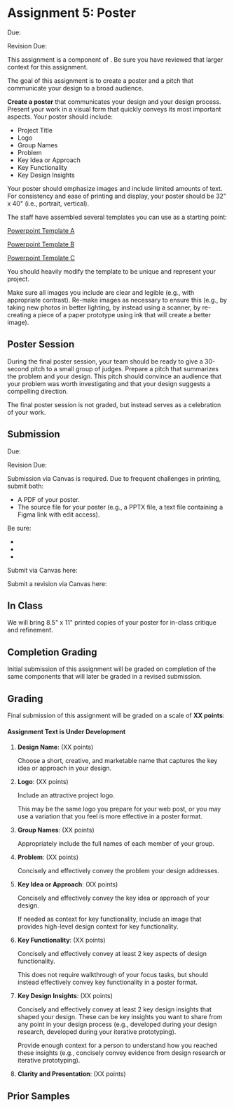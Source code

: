 


# Assignment 5: Poster

<UnderDevelopment display={true} />

Due: <AssignmentDueDateTime assignmentKey={calendarData.assignments.assignment_5_poster_initial} />

Revision Due: <AssignmentDueDateTime assignmentKey={calendarData.assignments.assignment_5_poster_final} />

This assignment is a component of <SiteLink linkKey={SiteLinks.milestone_5_top}/>.
Be sure you have reviewed that larger context for this assignment.

The goal of this assignment is to create a poster and a pitch that communicate your design to a broad audience.

**Create a poster** that communicates your design and your design process.
Present your work in a visual form that quickly conveys its most important aspects.
Your poster should include:

- Project Title
- Logo
- Group Names
- Problem
- Key Idea or Approach
- Key Functionality
- Key Design Insights

Your poster should emphasize images and include limited amounts of text.
For consistency and ease of printing and display, your poster should be 32" x 40" (i.e., portrait, vertical).

The staff have assembled several templates you can use as a starting point:

<CourseDataLink linkKey={courseData.linkFigmaPosterTemplates} outerComponent="p"/>
<p><a href={Paths.basePath + pathPosterTemplateA}>Powerpoint Template A</a></p>
<p><a href={Paths.basePath + pathPosterTemplateB}>Powerpoint Template B</a></p>
<p><a href={Paths.basePath + pathPosterTemplateC}>Powerpoint Template C</a></p>

You should heavily modify the template to be unique and represent your project.

Make sure all images you include are clear and legible (e.g., with appropriate contrast).
Re-make images as necessary to ensure this
(e.g., by taking new photos in better lighting, by instead using a scanner,
by re-creating a piece of a paper prototype using ink that will create a better image).

## Poster Session

During the final poster session, your team should be ready
to give a 30-second pitch to a small group of judges.
Prepare a pitch that summarizes the problem and your design.
This pitch should convince an audience that your problem was worth investigating
and that your design suggests a compelling direction.

The final poster session is not graded, but instead serves as a celebration of your work.

## Submission

Due: <AssignmentDueDateTime assignmentKey={calendarData.assignments.assignment_5_poster_initial} />

Revision Due: <AssignmentDueDateTime assignmentKey={calendarData.assignments.assignment_5_poster_final} />

Submission via Canvas is required.
Due to frequent challenges in printing, submit both:
- A PDF of your poster.
- The source file for your poster (e.g., a PPTX file, a text file containing a Figma link with edit access).

Be sure:

- <GroupAssignment />
- <ClarityAndPresentationReference />
- <ParticipantAnonymity />

Submit via Canvas here:

<AssignmentSubmitCanvasLink assignmentKey={calendarData.assignments.assignment_5_poster_initial} />

Submit a revision via Canvas here:

<AssignmentSubmitCanvasLink assignmentKey={calendarData.assignments.assignment_5_poster_final} />

## In Class

We will bring 8.5" x 11" printed copies of your poster for in-class critique and refinement.

## Completion Grading

Initial submission of this assignment will be graded on completion of
the same components that will later be graded in a revised submission.

## Grading

Final submission of this assignment will be graded on a scale of <TBD>__XX points__</TBD>:

<Alert severity="warning">
<h4 style={{marginTop: 0}}>Assignment Text is Under Development</h4>

1. __Design Name__: (XX points)

   Choose a short, creative, and marketable name that captures the key idea or approach in your design.

2. __Logo__: (XX points)

   Include an attractive project logo.

   This may be the same logo you prepare for your web post,
   or you may use a variation that you feel is more effective in a poster format.

3. __Group Names__: (XX points)

   Appropriately include the full names of each member of your group.

4. __Problem__: (XX points)

   Concisely and effectively convey the problem your design addresses.

5. __Key Idea or Approach__: (XX points)

   Concisely and effectively convey the key idea or approach of your design.

   If needed as context for key functionality,
   include an image that provides high-level design context for key functionality.

6. __Key Functionality__: (XX points)

   Concisely and effectively convey at least 2 key aspects of design functionality.

   This does not require walkthrough of your focus tasks,
   but should instead effectively convey key functionality in a poster format.

7. __Key Design Insights__: (XX points)

   Concisely and effectively convey at least 2 key design insights that shaped your design.
   These can be key insights you want to share from any point in your design process
   (e.g., developed during your design research, developed during your iterative prototyping).

   Provide enough context for a person to understand how you reached these insights
   (e.g., concisely convey evidence from design research or iterative prototyping).

8. __Clarity and Presentation__: (XX points)

</Alert>

## Prior Samples

<PriorSamplesWarning />

<ProjectMilestoneSamples milestone='assignment4poster' />
